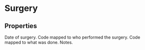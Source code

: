 
# Surgery

## Properties

<Properties>
    <Property name={"act_Date"} type={"datetime"} required>
        Date of surgery.
    </Property>
    <Property name={"act_WhoDidIt"} type={"integer"}>
        Code mapped to who performed the surgery.
    </Property>
    <Property name={"act_ActivitySubCode"} type={"integer"} required>
        Code mapped to what was done.
    </Property>
    <Property name={"act_Notes"} type={"string"}>
        Notes.
    </Property>
</Properties>